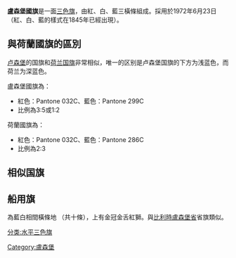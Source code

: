 {{Infobox flag
| Name = {{LUX}}
| Image = Flag of Luxembourg.svg
| Alt = 
| Noborder = 
| Nickname = 
| Morenicks = 
| Use = 111000
| Symbol = 
| Proportion = 1:2 or 3:5
| Adoption = 1972年6月23日
| Design = 是一面[[三色旗|三色旗]]，由紅、白、藍三橫條組成。
| Designer = 
| Image2 = Flag of Luxembourg wide.svg
| Alt2 = 
| Noborder2 = 
| Nickname2 = 
| Morenicks2 = 
| Use2 = 111000
| Symbol2 = 
| Proportion2 = 
| Adoption2 = 
| Design2 = 
| Designer2 = 
| Image3 = Civil Ensign of Luxembourg.svg
| Alt3 = 
| Noborder3 = 
| Nickname3 = 
| Morenicks3 = 
| Use3 = 100100
| Symbol3 = 
| Proportion3 = 1:2 或 3:5 (民用旗) 和 5:7 (标准)
| Adoption3 = 
| Design3 = 
| Designer3 = 
}}
'''盧森堡國旗'''是一面[[三色旗|三色旗]]，由紅、白、藍三橫條組成。採用於1972年6月23日 （紅、白、藍的樣式在1845年已經出現）。
== 與荷蘭國旗的區別 ==
[[卢森堡|卢森堡]]的国旗和[[荷兰国旗|荷兰国旗]]非常相似，唯一的区别是卢森堡国旗的下方为浅蓝色，而荷兰为深蓝色。

盧森堡國旗為：
*紅色：Pantone 032C、藍色：Pantone 299C
*比例為3:5或1:2

荷蘭國旗為：
*紅色：Pantone 032C、藍色：Pantone 286C
*比例為2:3

==相似国旗==
{{gallery|width=180|height=110
|File:Flag of Netherlands.svg|[[荷兰国旗|荷兰国旗]]
|File:Flag of Russia.svg|[[俄罗斯联邦国旗|俄罗斯联邦国旗]]
|File:Flag of France.svg|[[法国国旗|法国国旗]]
|File:Flag of Serbia.svg|[[塞尔维亚国旗|塞尔维亚国旗]]
|File:Flag of Slovenia.svg|[[斯洛文尼亚国旗|斯洛文尼亚国旗]]
|File:Flag of Slovakia.svg|[[斯洛伐克国旗|斯洛伐克国旗]]
|File:Flag of Croatia.svg|[[克罗地亚国旗|克罗地亚国旗]]
}}

== 船用旗 ==
為藍白相間橫條地 （共十條），上有金冠金舌紅獅。與[[比利時|比利時]][[盧森堡省|盧森堡省]]省旗類似。
{{欧洲题目|国旗}}
{{Flag-stub}}
[[Category:盧森堡|Category:盧森堡]]

[[分类:水平三色旗|分类:水平三色旗]]
